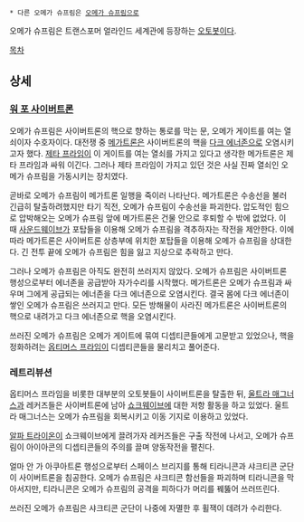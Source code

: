  * 다른 오메가 슈프림은 [[오메가 슈프림]]으로

오메가 슈프림은 트랜스포머 얼라인드 세계관에 등장하는 [[오토봇]]이다.


[[목차]]

== 상세 ==
=== [[워 포 사이버트론]] ===
오메가 슈프림은 사이버트론의 핵으로 향하는 통로를 막는 문, 오메가 게이트를 여는 열쇠이자 수호자이다. 대전쟁 중 [[메가트론(프라임)|메가트론]]은 사이버트론의 핵을 [[다크 에너존]]으로 오염시키고자 했다. [[센티널 제타 프라임|제타 프라임]]이 이 게이트를 여는 열쇠를 가지고 있다고 생각한 메가트론은 제타 프라임과 싸워 이긴다. 그러나 제타 프라임이 가지고 있던 것은 사실 진짜 열쇠인 오메가 슈프림을 가동시키는 장치였다.

곧바로 오메가 슈프림이 메가트론 일행을 죽이러 나타난다. 메가트론은 수송선을 불러 긴급히 탈출하려했지만 타기 직전, 오메가 슈프림이 수송선을 파괴한다. 압도적인 힘으로 압박해오는 오메가 슈프림 앞에 메가트론은 건물 안으로 후퇴할 수 밖에 없었다. 이 때 [[사운드웨이브(프라임)|사운드웨이브]]가 포탑들을 이용해 오메가 슈프림을 격추하자는 작전을 제안한다. 이에 따라 메가트론은 사이버트론 상층부에 위치한 포탑들을 이용해 오메가 슈프림을 상대한다. 긴 전투 끝에 오메가 슈프림은 힘을 잃고 지상으로 추락하고 만다.

그러나 오메가 슈프림은 아직도 완전히 쓰러지지 않았다. 오메가 슈프림은 사이버트론 행성으로부터 에너존을 공급받아 자가수리를 시작했다. 메가트론은 오메가 슈프림과 싸우며 그에게 공급되는 에너존을 다크 에너존으로 오염시킨다. 결국 몸에 다크 에너존이 쌓인 오메가 슈프림은 쓰러지고 만다. 모든 방해물이 사라진 메가트론은 사이버트론의 핵으로 내려가고 다크 에너존으로 핵을 오염시킨다. 

쓰러진 오메가 슈프림은 오메가 게이트에 묶여 디셉티콘들에게 고문받고 있었으나, 핵을 정화하려는 [[옵티머스 프라임(프라임)|옵티머스 프라임]]이 디셉티콘들을 물리치고 풀어준다.

=== 레트리뷰션 ===
옵티머스 프라임을 비롯한 대부분의 오토봇들이 사이버트론을 탈출한 뒤, [[울트라 매그너스(프라임)|울트라 매그너스]]과 레커즈들은 사이버트론에 남아 [[쇼크웨이브(프라임)|쇼크웨이브]]에 대한 저항 활동을 하고 있었다. 울트라 매그너스는 오메가 슈프림을 회복시키고 이동 기지로 이용하고 있었다.  

[[알파 트라이온]]이 쇼크웨이브에게 끌려가자 레커즈들은 구출 작전에 나서고, 오메가 슈프림이 아이아콘의 디셉티콘들의 주의를 끌며 양동작전을 펼친다.

얼마 안 가 아쿠아트론 행성으로부터 스페이스 브리지를 통해 티라니콘과 샤크티콘 군단이 사이버트론을 침공한다. 오메가 슈프림은 샤크티콘 함선들을 파괴하며 티라니콘을 막아서지만, 티라니콘은 오메가 슈프림의 공격을 피하다가 머리를 꿰뚫어 쓰러뜨린다.

쓰러진 오메가 슈프림은 샤크티콘 군단이 나중에 자멸한 후 휠잭이 데려가 수리한다.

